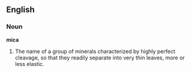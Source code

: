 ==English==

===Noun===

'''mica'''

#The name of a group of minerals characterized by highly perfect cleavage, so that they readily separate into very thin leaves, more or less elastic.